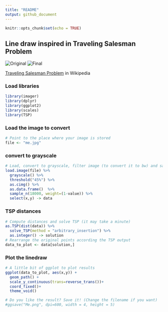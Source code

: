 ```yaml
---
title: "README"
output: github_document
---
```


```r
knitr::opts_chunk$set(echo = TRUE)
```

## Line draw inspired in Traveling Salesman Problem

![Original](https://github.com/julianlavila/PhotosR/me.jpeg) ![Final](https://github.com/julianlavila/PhotosR/Me.png)

[Traveling Salesman Problem](https://en.wikipedia.org/wiki/Travelling_salesman_problem) in Wikipedia


### Load libraries
```r
library(imager)
library(dplyr)
library(ggplot2)
library(scales)
library(TSP)
```

### Load the image to convert

```r
# Point to the place where your image is stored
file <- "me.jpg"
```

### convert to grayscale
```r
# Load, convert to grayscale, filter image (to convert it to bw) and sample
load.image(file) %>% 
  grayscale() %>%
  threshold("45%") %>% 
  as.cimg() %>% 
  as.data.frame()  %>% 
  sample_n(18000, weight=(1-value)) %>% 
  select(x,y) -> data
```

### TSP distances 
```r
# Compute distances and solve TSP (it may take a minute)
as.TSP(dist(data)) %>% 
  solve_TSP(method = "arbitrary_insertion") %>% 
  as.integer() -> solution
# Rearrange the original points according the TSP output
data_to_plot <- data[solution,]
```

### Plot the linedraw
```r
# A little bit of ggplot to plot results
ggplot(data_to_plot, aes(x,y)) +
  geom_path() +
  scale_y_continuous(trans=reverse_trans())+
  coord_fixed()+
  theme_void()

# Do you like the result? Save it! (Change the filename if you want)
#ggsave("Me.png", dpi=600, width = 4, height = 5)
```

